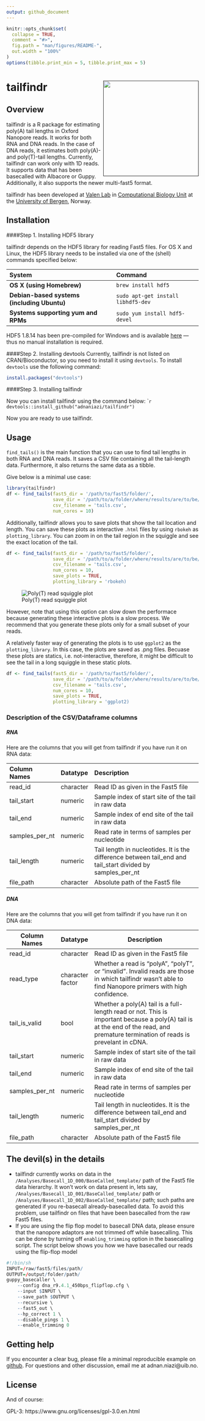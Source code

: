 ```yaml
---
output: github_document
---
```


<!-- README.md is generated from README.Rmd. Please edit that file -->

```r
knitr::opts_chunk$set(
  collapse = TRUE,
  comment = "#>",
  fig.path = "man/figures/README-",
  out.width = "100%"
)
options(tibble.print_min = 5, tibble.print_max = 5)
```

# tailfindr <a href=''><img src='man/figures/tailfindr-logo.png' align="right" height="250" /></a>

<!-- badges: start -->

<!-- badges: end -->

## Overview

tailfindr is a R package for estimating poly(A) tail lengths in Oxford Nanopore reads. It works for both RNA and DNA reads. In the case of DNA reads, it estimates both poly(A)- and poly(T)-tail lengths. Currently, tailfindr can work only with 1D reads. It supports data that has been basecalled with Albacore or Guppy. Additionally, it also supports the newer multi-fast5 format.

tailfindr has been developed at [Valen Lab](http://valenlab.com/) in [Computational Biology Unit](https://www.cbu.uib.no/) at the [University of Bergen](https://www.uib.no/), Norway.

## Installation

####Step 1. Installing HDF5 library

tailfindr depends on the HDF5 library for reading Fast5 files. For OS X and Linux, the HDF5 library needs to be installed via one of the (shell) commands specified below:

| System                                    | Command
|:------------------------------------------|:---------------------------------|
|**OS X (using Homebrew)**                  | `brew install hdf5`
|**Debian-based systems (including Ubuntu)**| `sudo apt-get install libhdf5-dev` 
|**Systems supporting yum and RPMs**        | `sudo yum install hdf5-devel`

HDF5 1.8.14 has been pre-compiled for Windows and is available [here](https://github.com/mannau/h5-libwin) &mdash; thus no manual installation is required.

####Step 2. Installing devtools
Currently, tailfindr is not listed on CRAN/Bioconductor, so you need to install it using `devtools`. To install `devtools` use the following command:

```r
install.packages("devtools")
```

####Step 3. Installing tailfindr

Now you can install tailfindr using the command below:
````r
devtools::install_github("adnaniazi/tailfindr")
```

Now you are ready to use tailfindr.

## Usage
`find_tails()` is the main function that you can use to find tail lengths in both RNA and DNA reads. It saves a CSV file containing all the tail-length data. Furthermore, it also returns the same data as a tibble. 

Give below is a minimal use case:

```r
library(tailfindr)
df <- find_tails(fast5_dir = '/path/to/fast5/folder/',
                 save_dir = '/path/to/a/folder/where/results/are/to/be/stored/',
                 csv_filename = 'tails.csv',
                 num_cores = 10)
```

Additionally, tailfindr allows you to save plots that show the tail location and length. You can save these plots as interactive `.html` files by using `rbokeh` as `plotting_library`. You can zoom in on the tail region in the squiggle and see the exact location of the tail.

```r
df <- find_tails(fast5_dir = '/path/to/fast5/folder/',
                 save_dir = '/path/to/a/folder/where/results/are/to/be/stored/',
                 csv_filename = 'tails.csv',
                 num_cores = 10,
                 save_plots = TRUE,
                 plotting_library = 'rbokeh)
```
![Poly(T) read squiggle plot](https://github.com/adnaniazi/tailfindr/raw/master/man/figures/poly_t_without_debug.gif)


However, note that using this option can slow down the performace because generating these interactive plots is a slow process. We recommend that you generate these plots only for a small subset of your reads.

A relatively faster way of generating the plots is to use `ggplot2` as the `plotting_library`. In this case, the plots  are saved as .png files. Becuase these plots are statics, i.e. not-interactive, therefore, it might be difficult to see the tail in a long squiggle in these static plots. 

```r
df <- find_tails(fast5_dir = '/path/to/fast5/folder/',
                 save_dir = '/path/to/a/folder/where/results/are/to/be/stored/',
                 csv_filename = 'tails.csv',
                 num_cores = 10,
                 save_plots = TRUE,
                 plotting_library = 'ggplot2)
```

### Description of the CSV/Dataframe columns
##### RNA
Here are the columns that you will get from tailfindr if you have run it on RNA data:

| Column Names   | Datatype  | Description                                                                                                |
|:---------------|:----------|:-----------------------------------------------------------------------------------------------------------|
| read_id        | character | Read ID as given in the Fast5 file                                                                         |
| tail_start     | numeric   | Sample index of start site of the tail in raw data                                                         |
| tail_end       | numeric   | Sample index of end site of the tail in raw data                                                           |
| samples_per_nt | numeric   | Read rate in terms of samples per nucleotide                                                               |
| tail_length    | numeric   | Tail length in nucleotides. It is the difference between tail_end and tail_start divided by samples_per_nt |
| file_path      | character | Absolute path of the Fast5 file                                                                            |

##### DNA
Here are the columns that you will get from tailfindr if you have run it on DNA data:

| Column Names   | Datatype         | Description                                                                                                                                                                       |
|----------------|------------------|-----------------------------------------------------------------------------------------------------------------------------------------------------------------------------------|
| read_id        | character        | Read ID as given in the Fast5 file                                                                                                                                                |
| read_type      | character factor | Whether a read is "polyA", "polyT", or "invalid". Invalid reads are those in which tailfindr wasn't able to find Nanopore primers with high confidence.                           |
| tail_is_valid  | bool             | Whether a poly(A) tail is a full-length read or not. This is important because a poly(A) tail is at the end of the read, and premature termination of reads is prevelant in cDNA. |
| tail_start     | numeric          | Sample index of start site of the tail in raw data                                                                                                                                |
| tail_end       | numeric          | Sample index of end site of the tail in raw data                                                                                                                                  |
| samples_per_nt | numeric          | Read rate in terms of samples per nucleotide                                                                                                                                      |
| tail_length    | numeric          | Tail length in nucleotides. It is the difference between tail_end and tail_start divided by samples_per_nt                                                                        |
| file_path      | character        | Absolute path of the Fast5 file                                                                                                                                                   |
## The devil(s) in the details
* tailfindr currently works on data in the `/Analyses/Basecall_1D_000/BaseCalled_template/` path of the Fast5 file data hierarchy. It won't work on data present in, lets say, `/Analyses/Basecall_1D_001/BaseCalled_template/` path or `/Analyses/Basecall_1D_002/BaseCalled_template/` path; such paths are generated if you re-basecall already-basecalled data. To avoid this problem, use tailfindr on files that have been basecalled from the raw Fast5 files.
* If you are using the flip flop model to basecall DNA data, please ensure that the nanopore adaptors are not trimmed off while basecalling. This can be done by turning off `enabling_trimming` option in the basecalling script. The script below shows you how we have basecalled our reads using the flip-flop model

```r
#!/bin/sh
INPUT=/raw/fast5/files/path/
OUTPUT=/output/folder/path/
guppy_basecaller \
    --config dna_r9.4.1_450bps_flipflop.cfg \
    --input $INPUT \
    --save_path $OUTPUT \
    --recursive \
    --fast5_out \
    --hp_correct 1 \
    --disable_pings 1 \
    --enable_trimming 0 
```

## Getting help

If you encounter a clear bug, please file a minimal reproducible example on [github](https://github.com/adnaniazi/tailfindr/issues). For questions and other discussion, email me at adnan.niazi@uib.no.

## License

And of course:

GPL-3: https://www.gnu.org/licenses/gpl-3.0.en.html
